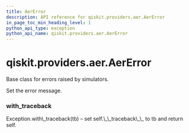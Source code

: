 ```yaml
---
title: AerError
description: API reference for qiskit.providers.aer.AerError
in_page_toc_min_heading_level: 1
python_api_type: exception
python_api_name: qiskit.providers.aer.AerError
---
```


<span id="qiskit-providers-aer-aererror" />

# qiskit.providers.aer.AerError

<Class id="qiskit.providers.aer.AerError" isDedicatedPage={true} github="https://github.com/qiskit/qiskit-aer/tree/stable/0.7/qiskit/providers/aer/aererror.py" signature="AerError(*message)">
  Base class for errors raised by simulators.

  Set the error message.

  ### with\_traceback

  <Function id="qiskit.providers.aer.AerError.with_traceback" signature="with_traceback()">
    Exception.with\_traceback(tb) – set self.\_\_traceback\_\_ to tb and return self.
  </Function>
</Class>

